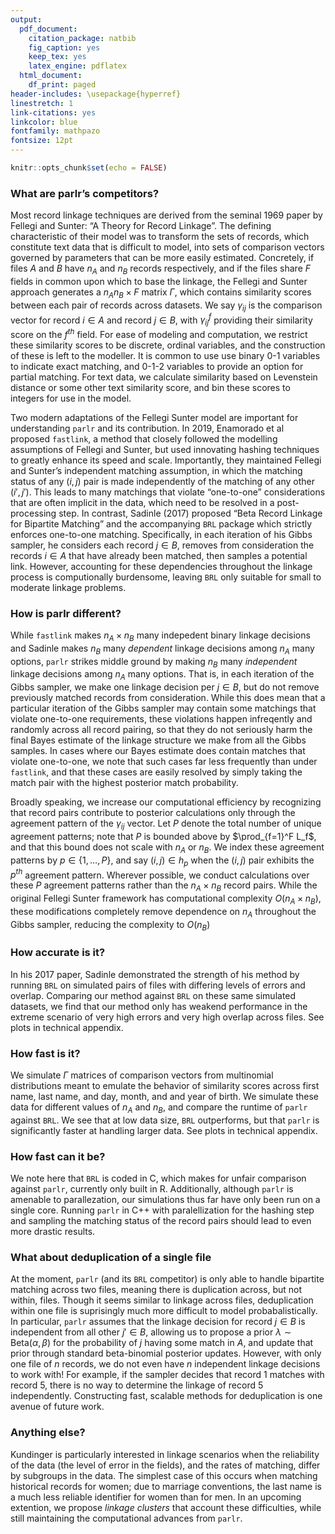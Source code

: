 ```yaml
---
output:
  pdf_document:
    citation_package: natbib
    fig_caption: yes
    keep_tex: yes
    latex_engine: pdflatex
  html_document:
    df_print: paged
header-includes: \usepackage{hyperref}
linestretch: 1
link-citations: yes
linkcolor: blue
fontfamily: mathpazo
fontsize: 12pt
---
```

\begin{flushright} 
	\end{flushright}
	\begin{center} \textbf{Parlr: Frequently Asked Questions}
	
	Brian Kundinger

	\end{center}

```r
knitr::opts_chunk$set(echo = FALSE)
```

### What are parlr's competitors?

Most record linkage techniques are derived from the seminal 1969 paper by Fellegi and Sunter: "A Theory for Record Linkage". The defining characteristic of their model was to transform the sets of records, which constitute text data that is difficult to model, into sets of comparison vectors governed by parameters that can be more easily estimated. Concretely, if files $A$ and $B$ have $n_A$ and $n_B$ records respectively, and if the files share $F$ fields in common upon which to base the linkage, the Fellegi and Sunter approach generates a $n_A n_B \times F$ matrix $\Gamma$, which contains similarity scores between each pair of records across datasets. We say $\gamma_{ij}$ is the comparison vector for record $i \in A$ and record $j \in B$, with $\gamma_{ij}^f$ providing their similarity score on the $f^{th}$ field. For ease of modeling and computation, we restrict these similarity scores to be discrete, ordinal variables, and the construction of these is left to the modeller. It is common to use use binary 0-1 variables to indicate exact matching, and 0-1-2 variables to provide an option for partial matching. For text data, we calculate similarity based on Levenstein distance or some other text similarity score, and bin these scores to integers for use in the model. 

Two modern adaptations of the Fellegi Sunter model are important for understanding `parlr` and its contribution. In 2019, Enamorado et al proposed `fastlink`, a method that closely followed the modelling assumptions of Fellegi and Sunter, but used innovating hashing techniques to greatly enhance its speed and scale. Importantly, they maintained Fellegi and Sunter's independent matching assumption, in which the matching status of any $(i,j)$ pair is made independently of the matching of any other $(i', j')$. This leads to many matchings that violate "one-to-one" considerations that are often implicit in the data, which need to be resolved in a post-processing step. In contrast, Sadinle (2017) proposed "Beta Record Linkage for Bipartite Matching" and the accompanying `BRL` package which strictly enforces one-to-one matching. Specifically, in each iteration of his Gibbs sampler, he considers each record $j\in B$, removes from consideration the records $i\in A$ that have already been matched, then samples a potential link. However, accounting for these dependencies throughout the linkage process is computionally burdensome, leaving `BRL` only suitable for small to moderate linkage problems. 

### How is parlr different?

While `fastlink` makes $n_A \times n_B$ many indepedent binary linkage decisions and Sadinle makes $n_B$ many *dependent* linkage decisions among $n_A$ many options, `parlr` strikes middle ground by making $n_B$ many *independent* linkage decisions among $n_A$ many options. That is, in each iteration of the Gibbs sampler, we make one linkage decision per $j \in B$, but do not remove previously matched records from consideration. While this does mean that a particular iteration of the Gibbs sampler may contain some matchings that violate one-to-one requirements, these violations happen infreqently and randomly across all record pairing, so that they do not seriously harm the final Bayes estimate of the linkage structure we make from all the Gibbs samples. In cases where our Bayes estimate does contain matches that violate one-to-one, we note that such cases far less frequently than under `fastlink`, and that these cases are easily resolved by simply taking the match pair with the highest posterior match probability.

Broadly speaking, we increase our computational efficiency by recognizing that record pairs contribute to posterior calculations only through the agreement pattern of the $\gamma_{ij}$ vector. Let $P$ denote the total number of unique agreement patterns; note that $P$ is bounded above by $\prod_{f=1}^F L_f$, and that this bound does not scale with $n_A$ or $n_B$. We index these agreement patterns by $p \in \{1, \ldots, P\}$, and say $(i,j) \in h_p$ when the $(i,j)$ pair exhibits the $p^{th}$ agreement pattern. Wherever possible, we conduct calculations over these $P$ agreement patterns rather than the $n_A \times n_B$ record pairs. While the original Fellegi Sunter framework has computational complexity $O(n_A \times n_B)$, these modifications completely remove dependence on $n_A$ throughout the Gibbs sampler, reducing the complexity to $O(n_B)$

### How accurate is it?

In his 2017 paper, Sadinle demonstrated the strength of his method by running `BRL` on simulated pairs of files with differing levels of errors and overlap. Comparing our method against `BRL` on these same simulated datasets, we find that our method only has weakend performance in the extreme scenario of very high errors and very high overlap across files. See plots in technical appendix. 


### How fast is it?

We simulate $\Gamma$ matrices of comparison vectors from multinomial distributions meant to emulate the behavior of similarity scores across first name, last name, and day, month, and and year of birth. We simulate these data for different values of $n_A$ and $n_B$, and compare the runtime of `parlr` against `BRL`. We see that at low data size, `BRL` outperforms, but that `parlr` is significantly faster at handling larger data. See plots in technical appendix.

### How fast can it be?

We note here that `BRL` is coded in C, which makes for unfair comparison against `parlr`, currently only built in R. Additionally, although `parlr` is amenable to parallezation, our simulations thus far have only been run on a single core. Running `parlr` in C++ with paralellization for the hashing step and sampling the matching status of the record pairs should lead to even more drastic results. 

### What about deduplication of a single file

At the moment, `parlr` (and its `BRL` competitor) is only able to handle bipartite matching across two files, meaning there is duplication across, but not within, files. Though it seems similar to linkage across files, deduplication within one file is suprisingly much more difficult to model probabalistically. In particular, `parlr` assumes  that the linkage decision for record $j \in B$ is independent from all other $j' \in B$, allowing us to propose a prior $\lambda \sim \text{Beta}(\alpha, \beta)$ for the probability of $j$ having some match in $A$, and update that prior through standard beta-binomial posterior updates. However, with only one file of $n$ records, we do not even have $n$ independent linkage decisions to work with! For example, if the sampler decides that record $1$ matches with record $5$, there is no way to determine the linkage of record $5$ independently.  Constructing fast, scalable methods for deduplication is one avenue of future work. 

### Anything else?

Kundinger is particularly interested in linkage scenarios when the reliability of the data (the level of error in the fields), and the rates of matching, differ by subgroups in the data. The simplest case of this occurs when matching historical records for women; due to marriage conventions, the last name is a much less reliable identifier for women than for men. In an upcoming extention, we propose *linkage clusters* that account these difficulties, while still maintaining the computational advances from `parlr`.


